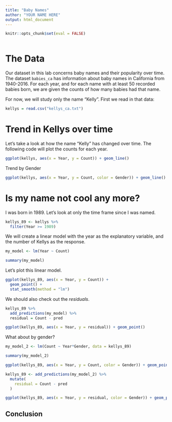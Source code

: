 ```yaml
---
title: "Baby Names"
author: "YOUR NAME HERE"
output: html_document
---
```


```r
knitr::opts_chunk$set(eval = FALSE)
```

```r

```



# The Data

Our dataset in this lab concerns baby names and their popularity over time.  The dataset `babies_ca` has information about baby names in California from 1940-2016.  For each year, and for each name with at least 50 recorded babies born, we are given the counts of how many babies had that name. 

For now, we will study only the name "Kelly".  First we read in that data:

```r

kellys = read.csv("kellys_ca.txt")

```


# Trend in Kellys over time

Let's take a look at how the name "Kelly" has changed over time.  The following code will plot the counts for each year.

```r

ggplot(kellys, aes(x = Year, y = Count)) + geom_line()

```


Trend by Gender

```r

ggplot(kellys, aes(x = Year, y = Count, color = Gender)) + geom_line()

```


# Is my name not cool any more?

I was born in 1989.  Let's look at only the time frame since I was named.

```r
kellys_89 <- kellys %>%
  filter(Year >= 1989)
```

We will create a linear model with the year as the explanatory variable, and the number of Kellys as the response.

```r
my_model <- lm(Year ~ Count)

summary(my_model)
```


Let's plot this linear model.

```r

ggplot(kellys_89, aes(x = Year, y = Count)) +
  geom_point() + 
  stat_smooth(method = "lm")

```

We should also check out the *residuals*.  

```r

kellys_89 %>%
  add_predictions(my_model) %>%
  residual = Count - pred

ggplot(kellys_89, aes(x = Year, y = residual)) + geom_point()
```


What about by gender?

```r
my_model_2 <- lm(Count ~ Year*Gender, data = kellys_89)

summary(my_model_2)

ggplot(kellys_89, aes(x = Year, y = Count, color = Gender)) + geom_point() + stat_smooth(method = "lm")

kellys_89 <- add_predictions(my_model_2) %>%
  mutate(
    residual = Count - pred
  )

ggplot(kellys_89, aes(x = Year, y = residual, color = Gender)) + geom_point()
```


## Conclusion
